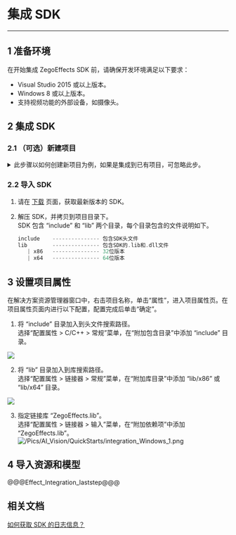 # 集成 SDK

- - -

## 1 准备环境
在开始集成 ZegoEffects SDK 前，请确保开发环境满足以下要求：
- Visual Studio 2015 或以上版本。
- Windows 8 或以上版本。
- 支持视频功能的外部设备，如摄像头。

## 2 集成 SDK 
 
### 2.1 （可选）新建项目

<details class="zg-primary"> 
    <summary>此步骤以如何创建新项目为例，如果是集成到已有项目，可忽略此步。 </summary>  

1. 打开 Microsoft Visual Studio，选择“文件 > 新建 > 项目”菜单。  
<Frame width="512" height="auto" caption=""><img src="https://storage.zego.im/sdk-doc/Pics/Windows/ZegoExpressEngine/Common/add_project_1.png" /></Frame>

2. 在新建项目窗口，选择项目类型为“MFC 应用程序”，输入项目名称，选择项目存储路径，并单击“确定”。 
<Frame width="512" height="auto" caption=""><img src="https://storage.zego.im/sdk-doc/Pics/Windows/ZegoExpressEngine/Common/add_project_2.png" /></Frame>

3. 进入 MFC 应用程序窗口，选择“应用程序类型”为“基于对话框”，并单击“完成”。  
<Frame width="512" height="auto" caption=""><img src="https://storage.zego.im/sdk-doc/Pics/Windows/ZegoExpressEngine/Common/add_project_3.png" /></Frame>
</details>  

### 2.2 导入 SDK

1. 请在 [下载](!ZegoEffects_downloads) 页面，获取最新版本的 SDK。  
2. 解压 SDK，并拷贝到项目目录下。    
   SDK 包含 “include” 和 “lib” 两个目录，每个目录包含的文件说明如下。

    ```c++
    include    --------------- 包含SDK头文件
    lib        --------------- 包含SDK的.lib和.dll文件
       | x86   --------------- 32位版本
       | x64   --------------- 64位版本
    ```  

## 3 设置项目属性
在解决方案资源管理器窗口中，右击项目名称，单击“属性”，进入项目属性页。在项目属性页面内进行以下配置，配置完成后单击“确定”。

1. 将 “include” 目录加入到头文件搜索路径。    
选择“配置属性 > C/C++ > 常规”菜单，在“附加包含目录”中添加 “include” 目录。   
<Frame width="512" height="auto" caption=""><img src="https://storage.zego.im/sdk-doc/Pics/Windows/ZegoExpressEngine/Common/project_property_1.png" /></Frame>

2. 将 “lib” 目录加入到库搜索路径。  
选择“配置属性 > 链接器 > 常规”菜单，在“附加库目录”中添加 “lib/x86” 或 “lib/x64” 目录。  
<Frame width="512" height="auto" caption=""><img src="https://storage.zego.im/sdk-doc/Pics/Windows/ZegoExpressEngine/Common/project_property_2.png" /></Frame>

3. 指定链接库 “ZegoEffects.lib”。   
选择“配置属性 > 链接器 > 输入”菜单，在“附加依赖项”中添加 “ZegoEffects.lib”。   
![/Pics/AI_Vision/QuickStarts/integration_Windows_1.png](http://doc.oa.zego.im/Pics/AI_Vision/QuickStarts/integration_Windows_1.png)

## 4 导入资源和模型

@@@Effect_Integration_laststep@@@

## 相关文档

[如何获取 SDK 的日志信息？](https://doc-zh.zego.im/faq/AI_log)
